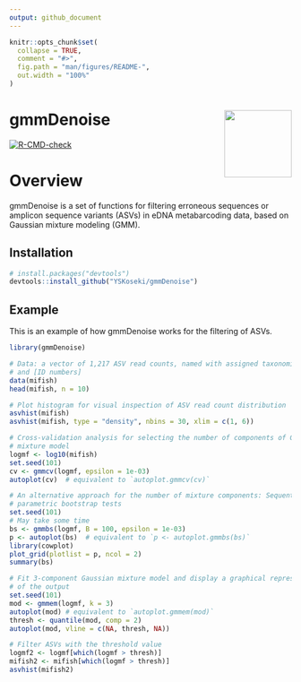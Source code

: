 ```yaml
---
output: github_document
---
```


<!-- README.md is generated from README.Rmd. Please edit that file -->

```r
knitr::opts_chunk$set(
  collapse = TRUE,
  comment = "#>",
  fig.path = "man/figures/README-",
  out.width = "100%"
)
```

# gmmDenoise <img src="man/figures/logo.png" align="right" width="120" />

<!-- badges: start -->
[![R-CMD-check](https://github.com/YSKoseki/gmmDenoise/workflows/R-CMD-check/badge.svg)](https://github.com/YSKoseki/gmmDenoise/actions)
<!-- badges: end -->

# Overview

gmmDenoise is a set of functions for filtering erroneous sequences or amplicon sequence variants (ASVs) in eDNA metabarcoding data, based on Gaussian mixture modeling (GMM).

## Installation

```r
# install.packages("devtools")
devtools::install_github("YSKoseki/gmmDenoise")
```

## Example

This is an example of how gmmDenoise works for the filtering of ASVs.

```r
library(gmmDenoise)
```

```r
# Data: a vector of 1,217 ASV read counts, named with assigned taxonomic names
# and [ID numbers]
data(mifish)
head(mifish, n = 10)

# Plot histogram for visual inspection of ASV read count distribution
asvhist(mifish)
asvhist(mifish, type = "density", nbins = 30, xlim = c(1, 6))

# Cross-validation analysis for selecting the number of components of Gaussian
# mixture model
logmf <- log10(mifish)
set.seed(101)
cv <- gmmcv(logmf, epsilon = 1e-03)
autoplot(cv)  # equivalent to `autoplot.gmmcv(cv)`

# An alternative approach for the number of mixture components: Sequential
# parametric bootstrap tests 
set.seed(101)
# May take some time
bs <- gmmbs(logmf, B = 100, epsilon = 1e-03)
p <- autoplot(bs)  # equivalent to `p <- autoplot.gmmbs(bs)`
library(cowplot)
plot_grid(plotlist = p, ncol = 2)
summary(bs)

# Fit 3-component Gaussian mixture model and display a graphical representation
# of the output
set.seed(101)
mod <- gmmem(logmf, k = 3)
autoplot(mod) # equivalent to `autoplot.gmmem(mod)`
thresh <- quantile(mod, comp = 2)
autoplot(mod, vline = c(NA, thresh, NA))

# Filter ASVs with the threshold value
logmf2 <- logmf[which(logmf > thresh)]
mifish2 <- mifish[which(logmf > thresh)]
asvhist(mifish2)
```

<!--
You'll still need to render `README.Rmd` regularly, to keep `README.md` up-to-date. `devtools::build_readme()` is handy for this. You could also use GitHub Actions to re-render `README.Rmd` every time you push. An example workflow can be found here: <https://github.com/r-lib/actions/tree/v1/examples>.
-->


